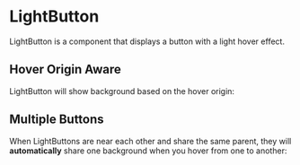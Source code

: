 
# LightButton

LightButton is a component that displays a button with a light hover effect.

## Hover Origin Aware

LightButton will show background based on the hover origin:

<Basics />

## Multiple Buttons

When LightButtons are near each other and share the same parent, they will **automatically** share one background when you hover from one to another:

<Multiple />

